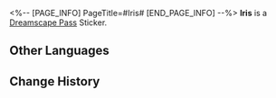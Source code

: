 <%-- [PAGE_INFO]
PageTitle=#Iris#
[END_PAGE_INFO] --%>
{{Stub|Location information}}
{{Item Infobox
|id          = 223704
|image       = Dreamscape Pass Sticker Iris.png
|type        = Dreamscape Pass Sticker
|type2       = Stars in the Dream Stickers
|invCategory = 
|rarity      = 4
|effect      = 
|description = Digital stickers that can be used to decorate the pages of the Dreamtour Handbook. They come in many different styles.
|source1     = [[Unlocked by Default]]
}}
{{Description|"Outside" &mdash; Always presents the best side to you.}}
'''Iris''' is a [[Dreamscape Pass]] Sticker.

==Other Languages==
{{Other Languages
|en   = Iris
|zhs  = 鸢尾花
|zht  = 鳶尾花
|ja   = アイリス
|ko   = 붓꽃
|es   = Iris
|fr   = Bel-Iris
|ru   = Ирисы
|th   = Iris
|vi   = Iris
|de   = Iris
|id   = Iris
|pt   = Iris
}}

==Change History==
{{Change History|2.1}}